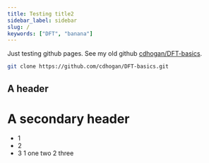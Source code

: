 ```yaml
---
title: Testing title2
sidebar_label: sidebar
slug: /
keywords: ["DFT", "banana"]
---
```


Just testing github pages. See my old github [cdhogan/DFT-basics](https://github.com/cdhogan/DFT-basics).

```bash
git clone https://github.com/cdhogan/DFT-basics.git
```

## A header
# A secondary header
* 1
* 2
* 3
1 one
  two
2 three
